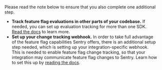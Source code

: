 Please read the note below to ensure that you also complete one additional step.

<Alert level="warning" title="Next Steps">

- **Track feature flag evaluations in other parts of your codebase.** If needed, you can set up evaluation tracking for more than one SDK. [Read the docs](/product/explore/feature-flags/#set-up-your-language-specific-sdk) to learn more. 
- **Set up your change tracking webhook.** In order to take full advantage of the feature flag capabilities Sentry offers, there is an additional setup step needed, which is setting up your integration-specific webhook. This is needed to enable feature flag change tracking, so that your integration may communicate feature flag changes to Sentry. Learn how to set this up by [reading the docs](/product/explore/feature-flags/#set-up-your-integration-specific-webhook).

</Alert>